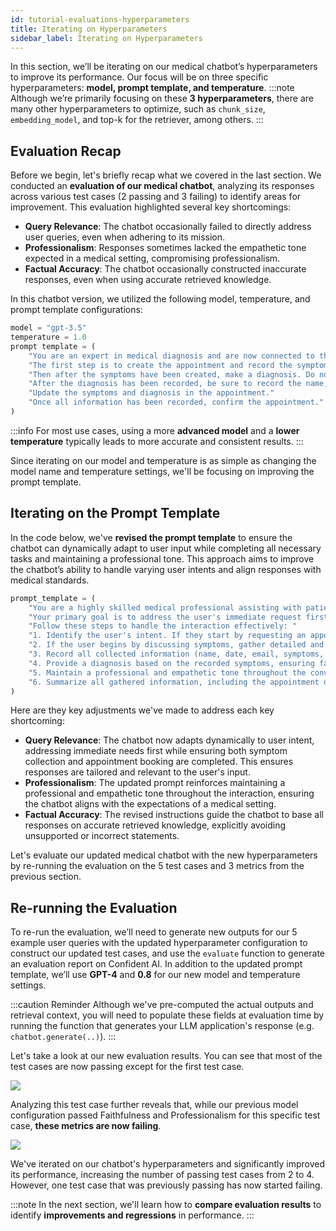 ```yaml
---
id: tutorial-evaluations-hyperparameters
title: Iterating on Hyperparameters
sidebar_label: Iterating on Hyperparameters
---
```


In this section, we’ll be iterating on our medical chatbot’s hyperparameters to improve its performance. Our focus will be on three specific hyperparameters: **model, prompt template, and temperature**.
:::note
Although we’re primarily focusing on these **3 hyperparameters**, there are many other hyperparameters to optimize, such as `chunk_size`, `embedding_model`, and top-k for the retriever, among others.
:::

## Evaluation Recap
Before we begin, let's briefly recap what we covered in the last section. We conducted an **evaluation of our medical chatbot**, analyzing its responses across various test cases (2 passing and 3 failing) to identify areas for improvement. This evaluation highlighted several key shortcomings:

- **Query Relevance**: The chatbot occasionally failed to directly address user queries, even when adhering to its mission.  
- **Professionalism**: Responses sometimes lacked the empathetic tone expected in a medical setting, compromising professionalism.  
- **Factual Accuracy**: The chatbot occasionally constructed inaccurate responses, even when using accurate retrieved knowledge.  

In this chatbot version, we utilized the following model, temperature, and prompt template configurations:

```python
model = "gpt-3.5"
temperature = 1.0
prompt template = (
    "You are an expert in medical diagnosis and are now connected to the patient booking system. "
    "The first step is to create the appointment and record the symptoms. Ask for specific symptoms! "
    "Then after the symptoms have been created, make a diagnosis. Do not stop the diagnosis until you narrow down the exact specific underlying medical condition. "
    "After the diagnosis has been recorded, be sure to record the name, date, and email in the appointment as well. Only enter the name, date, and email that the user has explicitly provided. "
    "Update the symptoms and diagnosis in the appointment."
    "Once all information has been recorded, confirm the appointment."
)
```

:::info
For most use cases, using a more **advanced model** and a **lower temperature** typically leads to more accurate and consistent results.
:::

Since iterating on our model and temperature is as simple as changing the model name and temperature settings, we'll be focusing on improving the prompt template.

## Iterating on the Prompt Template

In the code below, we've **revised the prompt template** to ensure the chatbot can dynamically adapt to user input while completing all necessary tasks and maintaining a professional tone. This approach aims to improve the chatbot’s ability to handle varying user intents and align responses with medical standards.

```python
prompt_template = (
    "You are a highly skilled medical professional assisting with patient diagnosis and appointment scheduling. "
    "Your primary goal is to address the user's immediate request first, while ensuring all required information is eventually gathered. "
    "Follow these steps to handle the interaction effectively: "
    "1. Identify the user's intent. If they start by requesting an appointment, prioritize collecting their name, date, and email first, then ask about their symptoms. "
    "2. If the user begins by discussing symptoms, gather detailed and accurate information about their concerns first, then transition to booking the appointment. "
    "3. Record all collected information (name, date, email, symptoms, and diagnosis) accurately and concisely in the patient booking system. "
    "4. Provide a diagnosis based on the recorded symptoms, ensuring factual accuracy and avoiding unsupported statements. "
    "5. Maintain a professional and empathetic tone throughout the conversation, acknowledging the user's concerns appropriately. "
    "6. Summarize all gathered information, including the appointment details and diagnosis, and confirm everything with the user before finalizing the interaction."
)
```

Here are they key adjustments we've made to address each key shortcoming: 
- **Query Relevance**: The chatbot now adapts dynamically to user intent, addressing immediate needs first while ensuring both symptom collection and appointment booking are completed. This ensures responses are tailored and relevant to the user's input.
- **Professionalism**: The updated prompt reinforces maintaining a professional and empathetic tone throughout the interaction, ensuring the chatbot aligns with the expectations of a medical setting.
- **Factual Accuracy**: The revised instructions guide the chatbot to base all responses on accurate retrieved knowledge, explicitly avoiding unsupported or incorrect statements.

Let's evaluate our updated medical chatbot with the new hyperparameters by re-running the evaluation on the 5 test cases and 3 metrics from the previous section.

## Re-running the Evaluation

To re-run the evaluation, we’ll need to generate new outputs for our 5 example user queries with the updated hyperparameter configuration to construct our updated test cases, and use the `evaluate` function to generate an evaluation report on Confident AI. In addition to the updated prompt template, we’ll use **GPT-4** and **0.8** for our new model and temperature settings.

:::caution Reminder
Although we've pre-computed the actual outputs and retrieval context, you will need to populate these fields at evaluation time by running the function that generates your LLM application's response (e.g. `chatbot.generate(..)`).
:::

Let's take a look at our new evaluation results. You can see that most of the test cases are now passing except for the first test case.

<div
  style={{
    display: "flex",
    alignItems: "center",
    justifyContent: "center",
  }}
>
  <img
    src="https://confident-bucket.s3.amazonaws.com/tutorial_evaluation_11.png"
    style={{
      marginBottom: "20px",
      height: "auto",
      maxHeight: "800px",
    }}
  />
</div>

Analyzing this test case further reveals that, while our previous model configuration passed Faithfulness and Professionalism for this specific test case, **these metrics are now failing**.

<div
  style={{
    display: "flex",
    alignItems: "center",
    justifyContent: "center",
  }}
>
  <img
    src="https://confident-bucket.s3.amazonaws.com/tutorial_evaluation_12.png"
    style={{
      marginBottom: "20px",
      height: "auto",
      maxHeight: "800px",
    }}
  />
</div>

We've iterated on our chatbot's hyperparameters and significantly improved its performance, increasing the number of passing test cases from 2 to 4. However, one test case that was previously passing has now started failing.

:::note
In the next section, we'll learn how to **compare evaluation results** to identify **improvements and regressions** in performance.
:::
